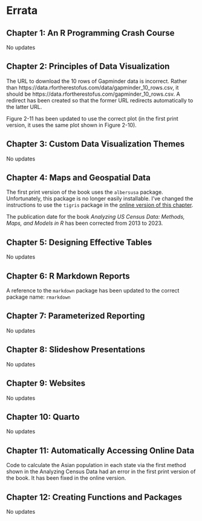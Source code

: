 # Errata {#sec-errata .unnumbered}

## Chapter 1: An R Programming Crash Course

No updates

## Chapter 2: Principles of Data Visualization

The URL to download the 10 rows of Gapminder data is incorrect. Rather than https://data.rfortherestofus.com/data/gapminder_10_rows.csv, it should be https://data.rfortherestofus.com/gapminder_10_rows.csv. A redirect has been created so that the former URL redirects automatically to the latter URL.

Figure 2-11 has been updated to use the correct plot (in the first print version, it uses the same plot shown in Figure 2-10).

## Chapter 3: Custom Data Visualization Themes

No updates

## Chapter 4: Maps and Geospatial Data

The first print version of the book uses the `albersusa` package. Unfortunately, this package is no longer easily installable. I've changed the instructions to use the `tigris` package in the [online version of this chapter](#sec-maps-chapter).

The publication date for the book *Analyzing US Census Data: Methods, Maps, and Models in R* has been corrected from 2013 to 2023.

## Chapter 5: Designing Effective Tables

No updates

## Chapter 6: R Markdown Reports

A reference to the `markdown` package has been updated to the correct package name: `rmarkdown`

## Chapter 7: Parameterized Reporting

No updates

## Chapter 8: Slideshow Presentations

No updates

## Chapter 9: Websites

No updates

## Chapter 10: Quarto

No updates

## Chapter 11: Automatically Accessing Online Data

Code to calculate the Asian population in each state via the first method shown in the Analyzing Census Data had an error in the first print version of the book. It has been fixed in the online version.

## Chapter 12: Creating Functions and Packages

No updates